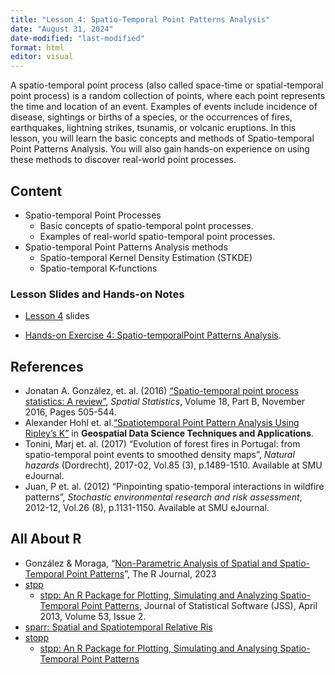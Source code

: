 ```yaml
---
title: "Lesson 4: Spatio-Temporal Point Patterns Analysis"
date: "August 31, 2024"
date-modified: "last-modified"
format: html
editor: visual
---
```


A spatio-temporal point process (also called space-time or spatial-temporal point process) is a random collection of points, where each point represents the time and location of an event. Examples of events include incidence of disease, sightings or births of a species, or the occurrences of fires, earthquakes, lightning strikes, tsunamis, or volcanic eruptions. 
In this lesson, you will learn the basic concepts and methods of Spatio-temporal Point Patterns Analysis. You will also gain hands-on experience on using these methods to discover real-world point processes.

## Content

-   Spatio-temporal Point Processes
    -   Basic concepts of spatio-temporal point processes.
    -   Examples of real-world spatio-temporal point processes.
-   Spatio-temporal Point Patterns Analysis methods
    -   Spatio-temporal Kernel Density Estimation (STKDE)
    -   Spatio-temporal K-functions


### Lesson Slides and Hands-on Notes

-   [Lesson 4](../lesson/Lesson04/Lesson04-ASPAA.html) slides

-   [Hands-on Exercise 4: Spatio-temporalPoint Patterns Analysis](https://r4gdsa.netlify.app/chap00).

## References

- Jonatan A. González, et. al. (2016) ["Spatio-temporal point process statistics: A review"](https://www.sciencedirect.com/science/article/abs/pii/S2211675316301130), *Spatial Statistics*, Volume 18, Part B, November 2016, Pages 505-544.
-   Alexander Hohl et. al.["Spatiotemporal Point Pattern Analysis Using Ripley's K"](https://www.google.com/url?sa=t&source=web&rct=j&opi=89978449&url=https://pages.charlotte.edu/eric-delmelle/wp-content/uploads/sites/150/2019/09/Spatiotemporal-Point-Pattern-Analysis-Using-Ripleys-K-Function.pdf&ved=2ahUKEwiL24W_8qyIAxXzXGwGHe2RL8wQFnoECDAQAQ&usg=AOvVaw18Au9kh6LfNH_RJpPglq2J) in **Geospatial Data Science Techniques and Applications**.
-   Tonini, Marj et. al. (2017) "Evolution of forest fires in Portugal: from spatio-temporal point events to smoothed density maps", *Natural hazards* (Dordrecht), 2017-02, Vol.85 (3), p.1489-1510. Available at SMU eJournal.
-   Juan, P et. al. (2012) "Pinpointing spatio-temporal interactions in wildfire patterns", *Stochastic environmental research and risk assessment*, 2012-12, Vol.26 (8), p.1131-1150. Available at SMU eJournal.

## All About R

-   González & Moraga, "[Non-Parametric Analysis of Spatial and Spatio-Temporal Point Patterns](https://journal.r-project.org/articles/RJ-2023-025/)", The R Journal, 2023
-   [stpp](https://cran.r-project.org/web/packages/stpp/index.html)
    -   [stpp: An R Package for Plotting, Simulating and Analyzing Spatio-Temporal Point Patterns](https://www.jstatsoft.org/article/view/v053i02), Journal of Statistical Software (JSS), April 2013, Volume 53, Issue 2.
-   [sparr: Spatial and Spatiotemporal Relative Ris](https://tilmandavies.github.io/sparr/index.html)
-   [stopp](https://cran.r-project.org/web/packages/stopp/index.html)
    -   [stpp: An R Package for Plotting, Simulating and
Analysing Spatio-Temporal Point Patterns](https://csgb.au.dk/fileadmin/www.csgb.au.dk/Events/SummerSchool2013/Diggle_stpp_vignette.pdf)

